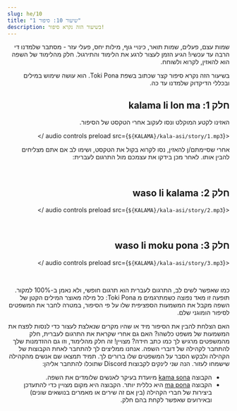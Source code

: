 ```yaml
---
slug: he/10
title: "שיעור 10: סיפור 1"
description: בשיעור הזה נקרא סיפור!
---
```



<div dir="rtl">
שמות עצם, פעלים, שמות תואר, כינויי גוף, מילות יחס, פעלי עזר - מסתבר שלמדנו די הרבה עד עכשיו! הגיע הזמן לעצור לרגע את הלימוד והתירגול. חלק מהלימוד של השפה הוא להאזין, לקרוא ולשוחח.

בשיעור הזה נקרא סיפור קצר שכתוב בשפת Toki Pona. הוא עושה שימוש במילים ובכללי הדיקדוק שלמדנו עד כה.

## חלק 1: kalama li lon ma

האזינו לקטע המוקלט ונסו לעקוב אחרי הטקסט של הסיפור.

<audio controls preload src={`${KALAMA}/kala-asi/story/1.mp3`} />

אחרי שסיימתם/ן להאזין, נסו לקרוא בקול את הטקסט, ושימו לב אם אתם מצליחים להבין אותו. לאחר מכן בידקו את עצמכם מול התרגום לעברית: 

<Tabbed id="1">
  <Row sl="soweli li lon ma kasi." m="ביער חי צבי." />
  <Row sl="nimi ona li soweli Mumu." m="השם שלו היה מומו." />
  <Row sl="soweli Mumu li lape pona." m="השינה של מומו היתה חזקה." />
  <Row sl="kasi li awen e lape ona." m="העצים שמרו על השינה שלו." />
  <br />
  <Row sl="kalama nasa suli li kama." m="לפתע נשמע רעש חזק." />
  <Row sl="lape li weka tan soweli." m="הצבי התעורר." />
  <Row sl="soweli li wile sona e kalama." m="הצבי רצה להבין מה מקור הרעש." />
</Tabbed>

## חלק 2: waso li kalama

<audio controls preload src={`${KALAMA}/kala-asi/story/2.mp3`} />

<Tabbed id="2">
  <Row sl="waso lili suwi li kama." m="ציפור קטנה וחמודה הופיעה." />
  <Row sl="nimi ona li waso Siju." m="השם שלה היה סיו." />
  <Row sl="soweli li lukin e ona." m="הצבי התבונן בציפור." />
  <Row sl="soweli li kama sona e ni:" m="והבין את זה:" />
  <Row sl="kalama wawa li tan waso ni." m="הקולות החזקים מגיעים מהציפור הזו." />
  <br />
  <Row sl="waso li wile moku." m="הציפור היתה רעבה." />
  <Row sl="wile ona li suli." m="היא היתה נואשת." />
  <Row sl="ona li kalama suli tan ni." m="ולכן השמיעה קולות חזקים." />
</Tabbed>

## חלק 3: waso li moku pona

<audio controls preload src={`${KALAMA}/kala-asi/story/3.mp3`} />

<Tabbed id="3">
  <Row sl="ni li ike tawa soweli Mumu." m="כל זה העציב את הצבי." />
  <Row sl="soweli li wile pona e waso." m="הצבי רצה לעזור לציפור." />
  <Row sl="soweli li pana e pipi suli tawa ona." m="הוא נתן לציפור תולעת גדולה." />
  <br />
  <Row sl="waso li moku e pipi." m="הציפור אכלה את התולעת." />
  <Row sl="ni li pona tawa ona." m="וזה עזר לה." />
</Tabbed>

כמו שאפשר לשים לב, התרגום לעברית הוא תרגום חופשי, ולא נאמן ב-100% למקור. תופעה זו מאד נפוצה כשמתרגמים מ Toki Pona: כל מילה מאוצר המילים הקטן של השפה מקבל את המשמעות הספציפית שלו על פי הסיפור, במטרה לחבר את המשפטים לסיפור הומוגני שלם. 

האם הצלחת להבין את הסיפור מיד או שהיו מקרים שנאלצת לעצור כדי לנסות לפצח את המשמעות של משפט כלשהו? האם גם אחרי שקראת את התרגום לעברית, חלק מהמשפטים מרגיש לך כמו כתב חידה? מצויין! זה חלק מהלימוד, וזו גם ההזדמנות שלך להתחבר לקהילה של דוברי השפה. אנחנו ממליצים לך להתחבר לאחת הקבוצות של הקהילה ולבקש הסבר על המשפטים שלו ברורים לך. תמיד תמצאו שם אנשים מהקהילה שישמחו לעזור. הנה שני לינקים לקבוצות Discord שתוכלו להתחבר אליהן:

* הקבוצה [kama sona](https://discord.gg/ChC6qtVsSE) מיועדת בעיקר לאנשים שלומדים את השפה.
* הקבוצה [ma pona](https://discord.gg/6zkugJFU4x) היא כללית יותר. הקבוצה היא מקום מצויין כדי להתעדכן ביצירות של חברי הקהילה (בין אם זה שירים או מאמרים בנושאים שונים) ובאירועים שאפשר לקחת בהם חלק.

</div>